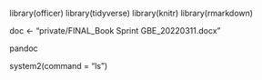 library(officer)
library(tidyverse)
library(knitr)
library(rmarkdown)

doc <- "private/FINAL_Book Sprint GBE_20220311.docx"

pandoc

system2(command = "ls")